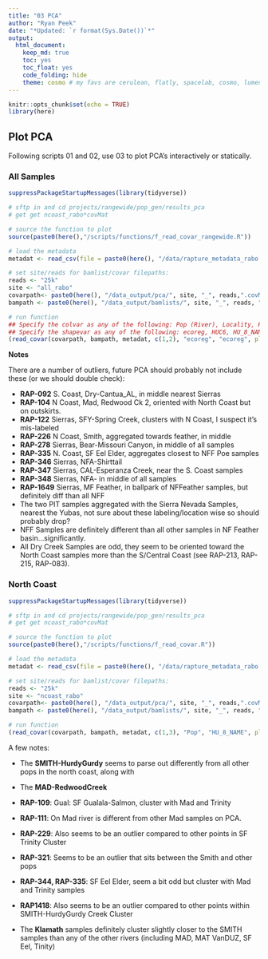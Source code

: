 ```yaml
---
title: "03 PCA"
author: "Ryan Peek"
date: "*Updated: `r format(Sys.Date())`*"
output: 
  html_document:
    keep_md: true
    toc: yes
    toc_float: yes
    code_folding: hide
    theme: cosmo # my favs are cerulean, flatly, spacelab, cosmo, lumen
---
```


```r
knitr::opts_chunk$set(echo = TRUE)
library(here)
```

## Plot PCA

Following scripts 01 and 02, use 03 to plot PCA's interactively or statically.

### All Samples

```r

suppressPackageStartupMessages(library(tidyverse))

# sftp in and cd projects/rangewide/pop_gen/results_pca
# get get ncoast_rabo*covMat

# source the function to plot
source(paste0(here(),"/scripts/functions/f_read_covar_rangewide.R"))

# load the metadata
metadat <- read_csv(file = paste0(here(), "/data/rapture_metadata_rabo.csv"))

# set site/reads for bamlist/covar filepaths:
reads <- "25k"
site <- "all_rabo"
covarpath<- paste0(here(), "/data_output/pca/", site, "_", reads,".covMat")
bampath <- paste0(here(), "/data_output/bamlists/", site, "_", reads, "_thresh.bamlist")

# run function
## Specify the colvar as any of the following: Pop (River), Locality, HU_12_NAME, etc
## Specify the shapevar as any of the following: ecoreg, HUC6, HU_8_NAME, 
(read_covar(covarpath, bampath, metadat, c(1,2), "ecoreg", "ecoreg", plotlyplot = TRUE))

```

**Notes**

There are a number of outliers, future PCA should probably not include these (or we should double check):

 - **RAP-092** S. Coast, Dry-Cantua_AL, in middle nearest Sierras
 - **RAP-104** N Coast, Mad, Redwood Ck 2, oriented with North Coast  but on outskirts.
 - **RAP-122** Sierras, SFY-Spring Creek, clusters with N Coast, I suspect it's mis-labeled
 - **RAP-226** N Coast, Smith, aggregated towards feather, in middle
 - **RAP-278** Sierras, Bear-Missouri Canyon, in middle of all samples
 - **RAP-335** N. Coast, SF Eel Elder, aggregates closest to NFF Poe samples
 - **RAP-346** Sierras, NFA-Shirttail
 - **RAP-347** Sierras, CAL-Esperanza Creek, near the S. Coast samples
 - **RAP-348** Sierras, NFA- in middle of all samples
 - **RAP-1649** Sierras, MF Feather, in ballpark of NFFeather samples, but definitely diff than all NFF 
 - The two PIT samples aggregated with the Sierra Nevada Samples, nearest the Yubas, not sure about these labeling/location wise so should probably drop?
 - NFF Samples are definitely different than all other samples in NF Feather basin...significantly.
 - All Dry Creek Samples are odd, they seem to be oriented toward the North Coast samples more than the S/Central Coast (see RAP-213, RAP-215, RAP-083).

### North Coast

```r
suppressPackageStartupMessages(library(tidyverse))

# sftp in and cd projects/rangewide/pop_gen/results_pca
# get get ncoast_rabo*covMat

# source the function to plot
source(paste0(here(),"/scripts/functions/f_read_covar.R"))

# load the metadata
metadat <- read_csv(file = paste0(here(), "/data/rapture_metadata_rabo.csv"))

# set site/reads for bamlist/covar filepaths:
reads <- "25k"
site <- "ncoast_rabo"
covarpath<- paste0(here(), "/data_output/pca/", site, "_", reads,".covMat")
bampath <- paste0(here(), "/data_output/bamlists/", site, "_", reads, "_thresh.bamlist")

# run function
(read_covar(covarpath, bampath, metadat, c(1,3), "Pop", "HU_8_NAME", plotlyplot = TRUE))

```

A few notes:

 - The **SMITH-HurdyGurdy** seems to parse out differently from all other pops in the north coast, along with 
 - The **MAD-RedwoodCreek**
 - **RAP-109**: Gual: SF Gualala-Salmon, cluster with Mad and Trinity
 - **RAP-111**: On Mad river is different from other Mad samples on PCA.
 - **RAP-229**: Also seems to be an outlier compared to other points in SF Trinity Cluster
 - **RAP-321**: Seems to be an outlier that sits between the Smith and other pops
 - **RAP-344, RAP-335**: SF Eel Elder, seem a bit odd but cluster with Mad and Trinity samples
 - **RAP1418**: Also seems to be an outlier compared to other points within SMITH-HurdyGurdy Creek Cluster
 
 - The **Klamath** samples definitely cluster slightly closer to the SMITH samples than any of the other rivers (including MAD, MAT VanDUZ, SF Eel, Tinity)
